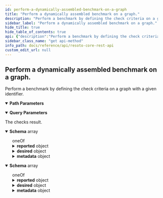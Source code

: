 ```yaml
---
id: perform-a-dynamically-assembled-benchmark-on-a-graph
title: "Perform a dynamically assembled benchmark on a graph."
description: "Perform a benchmark by defining the check criteria on a graph with a given identifier."
sidebar_label: "Perform a dynamically assembled benchmark on a graph."
hide_title: true
hide_table_of_contents: true
api: {"description":"Perform a benchmark by defining the check criteria on a graph with a given identifier.","tags":["report"],"parameters":[{"name":"graph_id","in":"path","description":"The ID of the graph to check.","schema":{"type":"string"},"example":"resoto","required":true},{"name":"provider","in":"query","description":"Filter by provider.","schema":{"type":"string"},"example":"aws"},{"name":"service","in":"query","description":"Filter by service.","schema":{"type":"string"},"example":"ec2"},{"name":"category","in":"query","description":"Filter by category.","schema":{"type":"string"},"example":"security"},{"name":"kind","in":"query","description":"Filter by kind.","schema":{"type":"string"},"example":"aws_ec2_instance"},{"name":"accounts","description":"Comma separated list of account ids to include in the benchmark.\nIf no value is given, all accounts are included.\n","in":"query","schema":{"type":"string"},"required":false,"explode":false,"example":"123456789012,123456789013"}],"responses":{"200":{"description":"The checks result.","content":{"application/ndjson":{"schema":{"description":"A graph is just an array of nodes and edges","type":"array","items":{"discriminator":{"propertyName":"type","mapping":{"node":{"type":"object","properties":{"id":{"type":"string","description":"The identifier of this node."},"type":{"type":"string"},"reported":{"type":"object","additionalProperties":true,"properties":{"kind":{"type":"string","description":"The kind of this node."}},"example":{"id":"123456","reported":{"kind":"test.person","name":"Batman","city":"Gotham"}}},"desired":{"type":"object","additionalProperties":true},"metadata":{"type":"object","additionalProperties":true}},"example":{"type":"node","id":"id-in-graph","reported":{"kind":"test.person","name":"Batman","city":"Gotham"},"desired":{"clean":true},"metadata":{"version":1}}},"edge":{"type":"object","properties":{"from":{"description":"The id of node to start from","type":"string"},"to":{"description":"The id of the node to go to","type":"string"},"edge_type":{"description":"The type of this edge","type":"string","enum":["default","delete"]}},"example":{"type":"edge","from":"node_id_of_a_in_graph","to":"node_id_of_b_in_graph","edge_type":"default"}}}},"oneOf":[{"type":"object","properties":{"id":{"type":"string","description":"The identifier of this node."},"type":{"type":"string"},"reported":{"type":"object","additionalProperties":true,"properties":{"kind":{"type":"string","description":"The kind of this node."}},"example":{"id":"123456","reported":{"kind":"test.person","name":"Batman","city":"Gotham"}}},"desired":{"type":"object","additionalProperties":true},"metadata":{"type":"object","additionalProperties":true}},"example":{"type":"node","id":"id-in-graph","reported":{"kind":"test.person","name":"Batman","city":"Gotham"},"desired":{"clean":true},"metadata":{"version":1}}},{"type":"object","properties":{"from":{"description":"The id of node to start from","type":"string"},"to":{"description":"The id of the node to go to","type":"string"},"edge_type":{"description":"The type of this edge","type":"string","enum":["default","delete"]}},"example":{"type":"edge","from":"node_id_of_a_in_graph","to":"node_id_of_b_in_graph","edge_type":"default"}}]}}},"application/json":{"schema":{"description":"A graph is just an array of nodes and edges","type":"array","items":{"discriminator":{"propertyName":"type","mapping":{"node":{"type":"object","properties":{"id":{"type":"string","description":"The identifier of this node."},"type":{"type":"string"},"reported":{"type":"object","additionalProperties":true,"properties":{"kind":{"type":"string","description":"The kind of this node."}},"example":{"id":"123456","reported":{"kind":"test.person","name":"Batman","city":"Gotham"}}},"desired":{"type":"object","additionalProperties":true},"metadata":{"type":"object","additionalProperties":true}},"example":{"type":"node","id":"id-in-graph","reported":{"kind":"test.person","name":"Batman","city":"Gotham"},"desired":{"clean":true},"metadata":{"version":1}}},"edge":{"type":"object","properties":{"from":{"description":"The id of node to start from","type":"string"},"to":{"description":"The id of the node to go to","type":"string"},"edge_type":{"description":"The type of this edge","type":"string","enum":["default","delete"]}},"example":{"type":"edge","from":"node_id_of_a_in_graph","to":"node_id_of_b_in_graph","edge_type":"default"}}}},"oneOf":[{"type":"object","properties":{"id":{"type":"string","description":"The identifier of this node."},"type":{"type":"string"},"reported":{"type":"object","additionalProperties":true,"properties":{"kind":{"type":"string","description":"The kind of this node."}},"example":{"id":"123456","reported":{"kind":"test.person","name":"Batman","city":"Gotham"}}},"desired":{"type":"object","additionalProperties":true},"metadata":{"type":"object","additionalProperties":true}},"example":{"type":"node","id":"id-in-graph","reported":{"kind":"test.person","name":"Batman","city":"Gotham"},"desired":{"clean":true},"metadata":{"version":1}}},{"type":"object","properties":{"from":{"description":"The id of node to start from","type":"string"},"to":{"description":"The id of the node to go to","type":"string"},"edge_type":{"description":"The type of this edge","type":"string","enum":["default","delete"]}},"example":{"type":"edge","from":"node_id_of_a_in_graph","to":"node_id_of_b_in_graph","edge_type":"default"}}]}}}}}},"method":"get","path":"/report/checks/graph/{graph_id}","servers":[{"url":"https://{host}:{port}","variables":{"host":{"default":"localhost"},"port":{"default":"8900"}}}],"info":{"title":"Resoto Core REST API","version":"V1"},"postman":{"name":"Perform a dynamically assembled benchmark on a graph.","description":{"content":"Perform a benchmark by defining the check criteria on a graph with a given identifier.","type":"text/plain"},"url":{"path":["report","checks","graph",":graph_id"],"host":["{{baseUrl}}"],"query":[{"disabled":false,"description":{"content":"Filter by provider.","type":"text/plain"},"key":"provider","value":""},{"disabled":false,"description":{"content":"Filter by service.","type":"text/plain"},"key":"service","value":""},{"disabled":false,"description":{"content":"Filter by category.","type":"text/plain"},"key":"category","value":""},{"disabled":false,"description":{"content":"Filter by kind.","type":"text/plain"},"key":"kind","value":""},{"disabled":false,"description":{"content":"Comma separated list of account ids to include in the benchmark.\nIf no value is given, all accounts are included.\n","type":"text/plain"},"key":"accounts","value":""}],"variable":[{"disabled":false,"description":{"content":"(Required) The ID of the graph to check.","type":"text/plain"},"type":"any","value":"","key":"graph_id"}]},"header":[{"key":"Accept","value":"application/ndjson"}],"method":"GET"}}
sidebar_class_name: "get api-method"
info_path: docs/reference/api/resoto-core-rest-api
custom_edit_url: null
---
```



## Perform a dynamically assembled benchmark on a graph.

Perform a benchmark by defining the check criteria on a graph with a given identifier.

<details style={{"marginBottom":"1rem"}} data-collapsed={false} open={true}><summary style={{}}><strong>Path Parameters</strong></summary><div><ul><ParamsItem className={"paramsItem"} param={{"name":"graph_id","in":"path","description":"The ID of the graph to check.","schema":{"type":"string"},"example":"resoto","required":true}}></ParamsItem></ul></div></details><details style={{"marginBottom":"1rem"}} data-collapsed={false} open={true}><summary style={{}}><strong>Query Parameters</strong></summary><div><ul><ParamsItem className={"paramsItem"} param={{"name":"provider","in":"query","description":"Filter by provider.","schema":{"type":"string"},"example":"aws"}}></ParamsItem><ParamsItem className={"paramsItem"} param={{"name":"service","in":"query","description":"Filter by service.","schema":{"type":"string"},"example":"ec2"}}></ParamsItem><ParamsItem className={"paramsItem"} param={{"name":"category","in":"query","description":"Filter by category.","schema":{"type":"string"},"example":"security"}}></ParamsItem><ParamsItem className={"paramsItem"} param={{"name":"kind","in":"query","description":"Filter by kind.","schema":{"type":"string"},"example":"aws_ec2_instance"}}></ParamsItem><ParamsItem className={"paramsItem"} param={{"name":"accounts","description":"Comma separated list of account ids to include in the benchmark.\nIf no value is given, all accounts are included.\n","in":"query","schema":{"type":"string"},"required":false,"explode":false,"example":"123456789012,123456789013"}}></ParamsItem></ul></div></details><div><ApiTabs><TabItem label={"200"} value={"200"}><div>

The checks result.

</div><div><MimeTabs schemaType={"response"}><TabItem label={"application/ndjson"} value={"application/ndjson"}><SchemaTabs><TabItem label={"Schema"} value={"Schema"}><details style={{}} data-collapsed={false} open={true}><summary style={{"textAlign":"left"}}><strong>Schema</strong><span style={{"opacity":"0.6"}}> array</span></summary><div style={{"textAlign":"left","marginLeft":"1rem"}}></div><ul style={{"marginLeft":"1rem"}}><div><div><span className={"badge badge--info"}>oneOf</span><SchemaTabs><TabItem label={"MOD1"} value={"0-item-properties"}><SchemaItem collapsible={false} name={"id"} required={false} deprecated={undefined} schemaDescription={"The identifier of this node."} schemaName={"string"} qualifierMessage={undefined} defaultValue={undefined}></SchemaItem><SchemaItem collapsible={false} name={"type"} required={false} deprecated={undefined} schemaDescription={undefined} schemaName={"string"} qualifierMessage={undefined} defaultValue={undefined}></SchemaItem><SchemaItem collapsible={true} className={"schemaItem"}><details style={{}}><summary style={{}}><strong>reported</strong><span style={{"opacity":"0.6"}}> object</span></summary><div style={{"marginLeft":"1rem"}}><SchemaItem collapsible={false} name={"kind"} required={false} deprecated={undefined} schemaDescription={"The kind of this node."} schemaName={"string"} qualifierMessage={undefined} defaultValue={undefined}></SchemaItem></div></details></SchemaItem><SchemaItem collapsible={true} className={"schemaItem"}><details style={{}}><summary style={{}}><strong>desired</strong><span style={{"opacity":"0.6"}}> object</span></summary><div style={{"marginLeft":"1rem"}}></div></details></SchemaItem><SchemaItem collapsible={true} className={"schemaItem"}><details style={{}}><summary style={{}}><strong>metadata</strong><span style={{"opacity":"0.6"}}> object</span></summary><div style={{"marginLeft":"1rem"}}></div></details></SchemaItem></TabItem><TabItem label={"MOD2"} value={"1-item-properties"}><SchemaItem collapsible={false} name={"from"} required={false} deprecated={undefined} schemaDescription={"The id of node to start from"} schemaName={"string"} qualifierMessage={undefined} defaultValue={undefined}></SchemaItem><SchemaItem collapsible={false} name={"to"} required={false} deprecated={undefined} schemaDescription={"The id of the node to go to"} schemaName={"string"} qualifierMessage={undefined} defaultValue={undefined}></SchemaItem><SchemaItem collapsible={false} name={"edge_type"} required={false} deprecated={undefined} schemaDescription={"The type of this edge"} schemaName={"string"} qualifierMessage={"**Possible values:** [`default`, `delete`]"} defaultValue={undefined}></SchemaItem></TabItem></SchemaTabs></div></div></ul></details></TabItem><TabItem label={"Example (from schema)"} value={"Example (from schema)"}><ResponseSamples responseExample={"[\n  {\n    \"type\": \"node\",\n    \"id\": \"id-in-graph\",\n    \"reported\": {\n      \"kind\": \"test.person\",\n      \"name\": \"Batman\",\n      \"city\": \"Gotham\"\n    },\n    \"desired\": {\n      \"clean\": true\n    },\n    \"metadata\": {\n      \"version\": 1\n    }\n  },\n  {\n    \"type\": \"edge\",\n    \"from\": \"node_id_of_a_in_graph\",\n    \"to\": \"node_id_of_b_in_graph\",\n    \"edge_type\": \"default\"\n  }\n]"} language={"json"}></ResponseSamples></TabItem></SchemaTabs></TabItem><TabItem label={"application/json"} value={"application/json"}><SchemaTabs><TabItem label={"Schema"} value={"Schema"}><details style={{}} data-collapsed={false} open={true}><summary style={{"textAlign":"left"}}><strong>Schema</strong><span style={{"opacity":"0.6"}}> array</span></summary><div style={{"textAlign":"left","marginLeft":"1rem"}}></div><ul style={{"marginLeft":"1rem"}}><div><div><span className={"badge badge--info"}>oneOf</span><SchemaTabs><TabItem label={"MOD1"} value={"0-item-properties"}><SchemaItem collapsible={false} name={"id"} required={false} deprecated={undefined} schemaDescription={"The identifier of this node."} schemaName={"string"} qualifierMessage={undefined} defaultValue={undefined}></SchemaItem><SchemaItem collapsible={false} name={"type"} required={false} deprecated={undefined} schemaDescription={undefined} schemaName={"string"} qualifierMessage={undefined} defaultValue={undefined}></SchemaItem><SchemaItem collapsible={true} className={"schemaItem"}><details style={{}}><summary style={{}}><strong>reported</strong><span style={{"opacity":"0.6"}}> object</span></summary><div style={{"marginLeft":"1rem"}}><SchemaItem collapsible={false} name={"kind"} required={false} deprecated={undefined} schemaDescription={"The kind of this node."} schemaName={"string"} qualifierMessage={undefined} defaultValue={undefined}></SchemaItem></div></details></SchemaItem><SchemaItem collapsible={true} className={"schemaItem"}><details style={{}}><summary style={{}}><strong>desired</strong><span style={{"opacity":"0.6"}}> object</span></summary><div style={{"marginLeft":"1rem"}}></div></details></SchemaItem><SchemaItem collapsible={true} className={"schemaItem"}><details style={{}}><summary style={{}}><strong>metadata</strong><span style={{"opacity":"0.6"}}> object</span></summary><div style={{"marginLeft":"1rem"}}></div></details></SchemaItem></TabItem><TabItem label={"MOD2"} value={"1-item-properties"}><SchemaItem collapsible={false} name={"from"} required={false} deprecated={undefined} schemaDescription={"The id of node to start from"} schemaName={"string"} qualifierMessage={undefined} defaultValue={undefined}></SchemaItem><SchemaItem collapsible={false} name={"to"} required={false} deprecated={undefined} schemaDescription={"The id of the node to go to"} schemaName={"string"} qualifierMessage={undefined} defaultValue={undefined}></SchemaItem><SchemaItem collapsible={false} name={"edge_type"} required={false} deprecated={undefined} schemaDescription={"The type of this edge"} schemaName={"string"} qualifierMessage={"**Possible values:** [`default`, `delete`]"} defaultValue={undefined}></SchemaItem></TabItem></SchemaTabs></div></div></ul></details></TabItem><TabItem label={"Example (from schema)"} value={"Example (from schema)"}><ResponseSamples responseExample={"[\n  {\n    \"type\": \"node\",\n    \"id\": \"id-in-graph\",\n    \"reported\": {\n      \"kind\": \"test.person\",\n      \"name\": \"Batman\",\n      \"city\": \"Gotham\"\n    },\n    \"desired\": {\n      \"clean\": true\n    },\n    \"metadata\": {\n      \"version\": 1\n    }\n  },\n  {\n    \"type\": \"edge\",\n    \"from\": \"node_id_of_a_in_graph\",\n    \"to\": \"node_id_of_b_in_graph\",\n    \"edge_type\": \"default\"\n  }\n]"} language={"json"}></ResponseSamples></TabItem></SchemaTabs></TabItem></MimeTabs></div></TabItem></ApiTabs></div>
